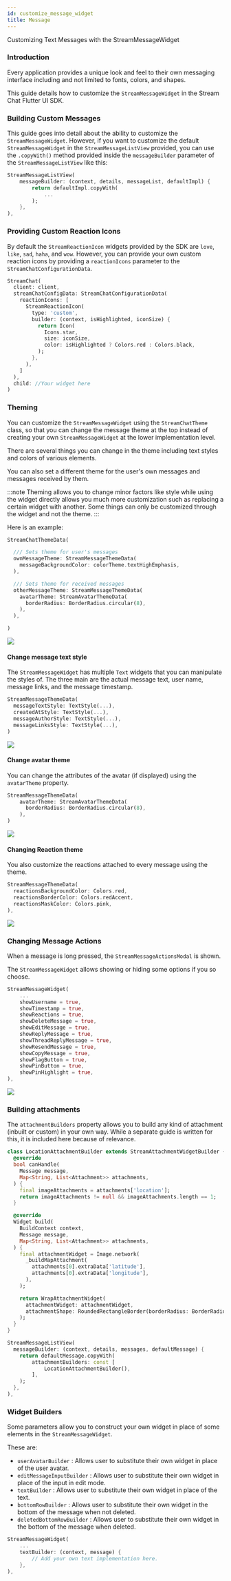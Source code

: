 ```yaml
---
id: customize_message_widget
title: Message
---
```


Customizing Text Messages with the StreamMessageWidget

### Introduction

Every application provides a unique look and feel to their own messaging interface including and not
limited to fonts, colors, and shapes.

This guide details how to customize the `StreamMessageWidget` in the Stream Chat Flutter UI SDK.

### Building Custom Messages

This guide goes into detail about the ability to customize the `StreamMessageWidget`. However, if you want
to customize the default `StreamMessageWidget` in the `StreamMessageListView` provided, you can use the `.copyWith()` method
provided inside the `messageBuilder` parameter of the `StreamMessageListView` like this:

```dart
StreamMessageListView(
    messageBuilder: (context, details, messageList, defaultImpl) {
        return defaultImpl.copyWith(
            ...
        );
    },
),
```

### Providing Custom Reaction Icons

By default the `StreamReactionIcon` widgets provided by the SDK are `love`, `like`, `sad`, `haha`, and `wow`.
However, you can provide your own custom reaction icons by providing a `reactionIcons` parameter to the `StreamChatConfigurationData`.

```dart
StreamChat(
  client: client,
  streamChatConfigData: StreamChatConfigurationData(
    reactionIcons: [
      StreamReactionIcon(
        type: 'custom',
        builder: (context, isHighlighted, iconSize) {
          return Icon(
            Icons.star,
            size: iconSize,
            color: isHighlighted ? Colors.red : Colors.black,
          );
        },
      ),
    ]
  ),
  child: //Your widget here
)
```

### Theming

You can customize the `StreamMessageWidget` using the `StreamChatTheme` class, so that you can change the
message theme at the top instead of creating your own `StreamMessageWidget` at the lower implementation level.

There are several things you can change in the theme including text styles and colors of various elements.

You can also set a different theme for the user's own messages and messages received by them.

:::note
Theming allows you to change minor factors like style while using the widget directly allows you much
more customization such as replacing a certain widget with another. Some things can only be customized
through the widget and not the theme.
:::

Here is an example:

```dart
StreamChatThemeData(

  /// Sets theme for user's messages
  ownMessageTheme: StreamMessageThemeData(
    messageBackgroundColor: colorTheme.textHighEmphasis,
  ),

  /// Sets theme for received messages
  otherMessageTheme: StreamMessageThemeData(
    avatarTheme: StreamAvatarThemeData(
      borderRadius: BorderRadius.circular(8),
    ),
  ),

)
```

![](../../assets/message_theming.png)

#### Change message text style

The `StreamMessageWidget` has multiple `Text` widgets that you can manipulate the styles of. The three main
are the actual message text, user name, message links, and the message timestamp.

```dart
StreamMessageThemeData(
  messageTextStyle: TextStyle(...),
  createdAtStyle: TextStyle(...),
  messageAuthorStyle: TextStyle(...),
  messageLinksStyle: TextStyle(...),
)
```

![](../../assets/message_styles.png)

#### Change avatar theme

You can change the attributes of the avatar (if displayed) using the `avatarTheme` property.

```dart
StreamMessageThemeData(
    avatarTheme: StreamAvatarThemeData(
      borderRadius: BorderRadius.circular(8),
    ),
)
```

![](../../assets/message_rounded_avatar.png)

#### Changing Reaction theme

You also customize the reactions attached to every message using the theme.

```dart
StreamMessageThemeData(
  reactionsBackgroundColor: Colors.red,
  reactionsBorderColor: Colors.redAccent,
  reactionsMaskColor: Colors.pink,
),
```

![](../../assets/message_reaction_theming.png)

### Changing Message Actions

When a message is long pressed, the `StreamMessageActionsModal` is shown.

The `StreamMessageWidget` allows showing or hiding some options if you so choose.

```dart
StreamMessageWidget(
    ...
    showUsername = true,
    showTimestamp = true,
    showReactions = true,
    showDeleteMessage = true,
    showEditMessage = true,
    showReplyMessage = true,
    showThreadReplyMessage = true,
    showResendMessage = true,
    showCopyMessage = true,
    showFlagButton = true,
    showPinButton = true,
    showPinHighlight = true,
),
```

![](../../assets/message_widget_actions.png)

### Building attachments

The `attachmentBuilders` property allows you to build any kind of attachment (inbuilt or custom)
in your own way. While a separate guide is written for this, it is included here because of relevance.

```dart
class LocationAttachmentBuilder extends StreamAttachmentWidgetBuilder {
  @override
  bool canHandle(
    Message message,
    Map<String, List<Attachment>> attachments,
  ) {
    final imageAttachments = attachments['location'];
    return imageAttachments != null && imageAttachments.length == 1;
  }

  @override
  Widget build(
    BuildContext context,
    Message message,
    Map<String, List<Attachment>> attachments,
  ) {
    final attachmentWidget = Image.network(
      _buildMapAttachment(
        attachments[0].extraData['latitude'],
        attachments[0].extraData['longitude'],
      ),
    );

    return WrapAttachmentWidget(
      attachmentWidget: attachmentWidget, 
      attachmentShape: RoundedRectangleBorder(borderRadius: BorderRadius.circular(8)),
    );
  }
}

StreamMessageListView(
  messageBuilder: (context, details, messages, defaultMessage) {
    return defaultMessage.copyWith(
        attachmentBuilders: const [
            LocationAttachmentBuilder(),
        ],
    );
  },
),
```

### Widget Builders

Some parameters allow you to construct your own widget in place of some elements in the `StreamMessageWidget`.

These are:
* `userAvatarBuilder`  : Allows user to substitute their own widget in place of the user avatar.
* `editMessageInputBuilder` : Allows user to substitute their own widget in place of the input in edit mode.
* `textBuilder` : Allows user to substitute their own widget in place of the text.
* `bottomRowBuilder` : Allows user to substitute their own widget in the bottom of the message when not deleted.
* `deletedBottomRowBuilder` : Allows user to substitute their own widget in the bottom of the message when deleted.

```dart
StreamMessageWidget(
    ...
    textBuilder: (context, message) {
        // Add your own text implementation here.
    },
),
```
